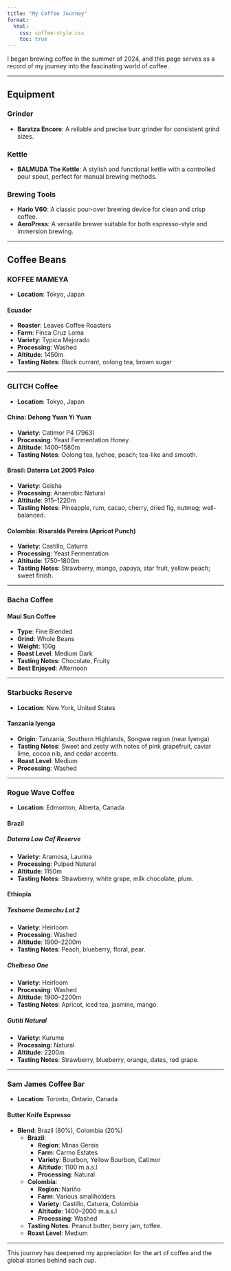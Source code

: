 ```yaml
---
title: "My Coffee Journey"
format:
  html:
    css: coffee-style.css
    toc: true
---
```


I began brewing coffee in the summer of 2024, and this page serves as a record of my journey into the fascinating world of coffee.

---

## Equipment

### Grinder
- **Baratza Encore**: A reliable and precise burr grinder for consistent grind sizes.

### Kettle
- **BALMUDA The Kettle**: A stylish and functional kettle with a controlled pour spout, perfect for manual brewing methods.

### Brewing Tools
- **Hario V60**: A classic pour-over brewing device for clean and crisp coffee.
- **AeroPress**: A versatile brewer suitable for both espresso-style and immersion brewing.

---

## Coffee Beans

### KOFFEE MAMEYA
- **Location**: Tokyo, Japan

#### Ecuador
- **Roaster**: Leaves Coffee Roasters
- **Farm**: Finca Cruz Loma
- **Variety**: Typica Mejorado
- **Processing**: Washed
- **Altitude**: 1450m
- **Tasting Notes**: Black currant, oolong tea, brown sugar

---

### GLITCH Coffee
- **Location**: Tokyo, Japan

#### China: Dehong Yuan Yi Yuan
- **Variety**: Catimor P4 (7963)
- **Processing**: Yeast Fermentation Honey
- **Altitude**: 1400–1580m
- **Tasting Notes**: Oolong tea, lychee, peach; tea-like and smooth.

#### Brasil: Daterra Lot 2005 Palco
- **Variety**: Geisha
- **Processing**: Anaerobic Natural
- **Altitude**: 915–1220m
- **Tasting Notes**: Pineapple, rum, cacao, cherry, dried fig, nutmeg; well-balanced.

#### Colombia: Risaralda Pereira (Apricot Punch)
- **Variety**: Castillo, Caturra
- **Processing**: Yeast Fermentation
- **Altitude**: 1750–1800m
- **Tasting Notes**: Strawberry, mango, papaya, star fruit, yellow peach; sweet finish.

---

### Bacha Coffee

#### Maui Sun Coffee
- **Type**: Fine Blended
- **Grind**: Whole Beans
- **Weight**: 100g
- **Roast Level**: Medium Dark
- **Tasting Notes**: Chocolate, Fruity
- **Best Enjoyed**: Afternoon

---

### Starbucks Reserve
- **Location**: New York, United States

#### Tanzania Iyenga
- **Origin**: Tanzania, Southern Highlands, Songwe region (near Iyenga)
- **Tasting Notes**: Sweet and zesty with notes of pink grapefruit, caviar lime, cocoa nib, and cedar accents.
- **Roast Level**: Medium
- **Processing**: Washed

---

### Rogue Wave Coffee
- **Location**: Edmonton, Alberta, Canada

#### Brazil
##### Daterra Low Caf Reserve
- **Variety**: Aramosa, Laurina
- **Processing**: Pulped Natural
- **Altitude**: 1150m
- **Tasting Notes**: Strawberry, white grape, milk chocolate, plum.

#### Ethiopia
##### Teshome Gemechu Lot 2
- **Variety**: Heirloom
- **Processing**: Washed
- **Altitude**: 1900–2200m
- **Tasting Notes**: Peach, blueberry, floral, pear.

##### Chelbesa One
- **Variety**: Heirloom
- **Processing**: Washed
- **Altitude**: 1900–2200m
- **Tasting Notes**: Apricot, iced tea, jasmine, mango.

##### Gutiti Natural
- **Variety**: Kurume
- **Processing**: Natural
- **Altitude**: 2200m
- **Tasting Notes**: Strawberry, blueberry, orange, dates, red grape.

---

### Sam James Coffee Bar
- **Location**: Toronto, Ontario, Canada

#### Butter Knife Espresso
- **Blend**: Brazil (80%), Colombia (20%)
  - **Brazil**:
    - **Region**: Minas Gerais
    - **Farm**: Carmo Estates
    - **Variety**: Bourbon, Yellow Bourbon, Catimor
    - **Altitude**: 1100 m.a.s.l
    - **Processing**: Natural
  - **Colombia**:
    - **Region**: Nariño
    - **Farm**: Various smallholders
    - **Variety**: Castillo, Caturra, Colombia
    - **Altitude**: 1400–2000 m.a.s.l
    - **Processing**: Washed
  - **Tasting Notes**: Peanut butter, berry jam, toffee.
  - **Roast Level**: Medium

---

This journey has deepened my appreciation for the art of coffee and the global stories behind each cup.
